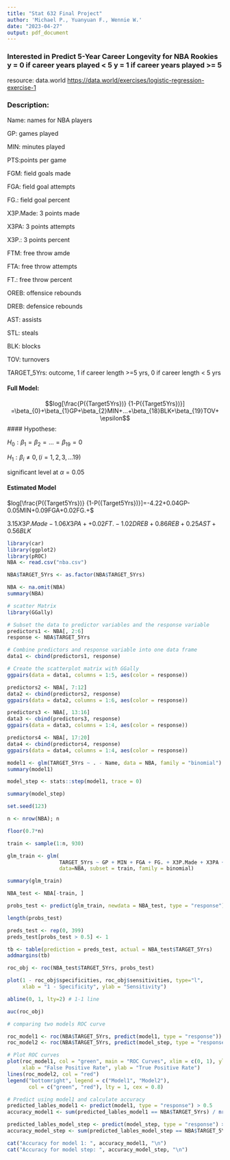 ---
title: "Stat 632 Final Project"
author: 'Michael P., Yuanyuan F., Wennie W.'
date: "2023-04-27"
output: pdf_document
---

### Interested in Predict 5-Year Career Longevity for NBA Rookies y = 0 if career years played < 5 y = 1 if career years played >= 5

resource: data.world
<https://data.world/exercises/logistic-regression-exercise-1>

### Description:

Name: names for NBA players 

GP: games played 

MIN: minutes played 

PTS:points per game

FGM: field goals made 

FGA: field goal attempts 

FG.: field goal percent 

X3P.Made: 3 points made 

X3PA: 3 points attempts 

X3P.: 3 points percent 

FTM: free throw amde 

FTA: free throw attempts 

FT.: free throw percent 

OREB: offensice rebounds 

DREB: defensice rebounds 

AST: assists 

STL: steals 

BLK: blocks 

TOV: turnovers 

TARGET_5Yrs: outcome, 1 if career length >=5 yrs, 0 if career length < 5 yrs

#### Full Model: 
$$log[\frac{P({Target5Yrs})} {1-P({Target5Yrs})}] =\beta_{0}+\beta_{1}GP+\beta_{2}MIN+...+\beta_{18}BLK+\beta_{19}TOV+ \epsilon$$
#### Hypothese: 

$H_0: \beta_1 = \beta_2 = ...= \beta_{19} = 0$

$H_1: \beta_i\neq0, (i = 1,2,3,...19)$

significant level at $\alpha = 0.05$

#### Estimated Model
$log[\frac{P({Target5Yrs})} {1-P({Target5Yrs})}]=-4.22+0.04GP-0.05MIN+0.09FGA+0.02FG.+$

$3.15X3P.Made-1.06X3PA++0.02FT.-1.02DREB+0.86REB+0.25AST +0.56BLK$


```{r}
library(car)
library(ggplot2)
library(pROC)
NBA <- read.csv("nba.csv")
```

```{r}
NBA$TARGET_5Yrs <- as.factor(NBA$TARGET_5Yrs)
```

```{r}
NBA <- na.omit(NBA)
summary(NBA)
```

```{r message = FALSE}
# scatter Matrix
library(GGally)

# Subset the data to predictor variables and the response variable
predictors1 <- NBA[, 2:6]
response <- NBA$TARGET_5Yrs

# Combine predictors and response variable into one data frame
data1 <- cbind(predictors1, response)

# Create the scatterplot matrix with GGally
ggpairs(data = data1, columns = 1:5, aes(color = response))
```

```{r message = FALSE}
predictors2 <- NBA[, 7:12]
data2 <- cbind(predictors2, response)
ggpairs(data = data2, columns = 1:6, aes(color = response))
```


```{r message = FALSE}
predictors3 <- NBA[, 13:16]
data3 <- cbind(predictors3, response)
ggpairs(data = data3, columns = 1:4, aes(color = response))
```


```{r message = FALSE}
predictors4 <- NBA[, 17:20]
data4 <- cbind(predictors4, response)
ggpairs(data = data4, columns = 1:4, aes(color = response))
```

```{r}
model1 <- glm(TARGET_5Yrs ~ . - Name, data = NBA, family = "binomial")
summary(model1)
```

```{r}
model_step <- stats::step(model1, trace = 0)
```

```{r}
summary(model_step)
```

```{r}
set.seed(123)
```

```{r}
n <- nrow(NBA); n
```

```{r}
floor(0.7*n)
```

```{r}
train <- sample(1:n, 930)
```

```{r}
glm_train <- glm(
                 TARGET_5Yrs ~ GP + MIN + FGA + FG. + X3P.Made + X3PA + FT. + DREB + REB + AST + BLK, 
                 data=NBA, subset = train, family = binomial)
```

```{r}
summary(glm_train)
```

```{r}
NBA_test <- NBA[-train, ]
```

```{r}
probs_test <- predict(glm_train, newdata = NBA_test, type = "response")
```

```{r}
length(probs_test)
```

```{r}
preds_test <- rep(0, 399)
preds_test[probs_test > 0.5] <- 1
```

```{r}
tb <- table(prediction = preds_test, actual = NBA_test$TARGET_5Yrs)
addmargins(tb)
```

```{r}
roc_obj <- roc(NBA_test$TARGET_5Yrs, probs_test)
```

```{r}
plot(1 - roc_obj$specificities, roc_obj$sensitivities, type="l", 
     xlab = "1 - Specificity", ylab = "Sensitivity")

abline(0, 1, lty=2) # 1-1 line
```

```{r}
auc(roc_obj)
```

```{r}
# comparing two models ROC curve 

roc_model1 <- roc(NBA$TARGET_5Yrs, predict(model1, type = "response"))
roc_model2 <- roc(NBA$TARGET_5Yrs, predict(model_step, type = "response"))

# Plot ROC curves
plot(roc_model1, col = "green", main = "ROC Curves", xlim = c(0, 1), ylim = c(0, 1),
     xlab = "False Positive Rate", ylab = "True Positive Rate")
lines(roc_model2, col = "red")
legend("bottomright", legend = c("Model1", "Model2"),
       col = c("green", "red"), lty = 1, cex = 0.8)
```

```{r}
# Predict using model1 and calculate accuracy
predicted_lables_model1 <- predict(model1, type = "response") > 0.5
accuracy_model1 <- sum(predicted_lables_model1 == NBA$TARGET_5Yrs) / nrow(NBA)

predicted_lables_model_step <- predict(model_step, type = "response") > 0.5
accuracy_model_step <- sum(predicted_lables_model_step == NBA$TARGET_5Yrs) / nrow(NBA)

cat("Accuracy for model 1: ", accuracy_model1, "\n")
cat("Accuracy for model step: ", accuracy_model_step, "\n")
```
